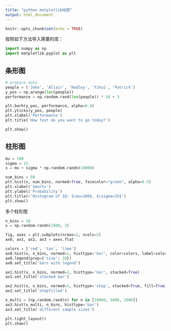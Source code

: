 ```yaml
---
title: "python matplotlib绘图"
output: html_document
---
```


```r
knitr::opts_chunk$set(echo = TRUE)
```

按照如下方法导入需要的库：

```python
import numpy as np
import matplotlib.pyplot as plt
```

## 条形图

```python
# prepare data
people = ('John', 'Allair', 'Hadley', 'Yihui', 'Patrick')
y_pos = np.arange(len(people))
performance = np.random.rand(len(people)) * 10 + 3

plt.barh(y_pos, performance, alpha=0.4)
plt.yticks(y_pos, people)
plt.xlabel('Performance')
plt.title('How fast do you want to go today?')

plt.show()
```

## 柱形图

```python
mu = 100
sigma = 15
x = mu + sigma * np.random.randn(10000)

num_bins = 50
plt.hist(x, num_bins, normed=True, facecolor="green", alpha=0.5)
plt.xlabel('Smarts')
plt.ylabel('Probability')
plt.title(r'Histogram of IQ: $\mu=100$, $\sigma=15$')
plt.show()
```

多个柱形图

```python
n_bins = 10
x = np.random.randn(1000, 3)

fig, axes = plt.subplots(nrows=2, ncols=2)
ax0, ax1, ax2, ax3 = axes.flat

colors = ['red', 'tan', 'lime']
ax0.hist(x, n_bins, normed=1, histtype='bar', color=colors, label=colors)
ax0.legend(prop={'size': 10})
ax0.set_title('bars with legend')

ax1.hist(x, n_bins, normed=1, histtype='bar', stacked=True)
ax1.set_title('stacked bar')

ax2.hist(x, n_bins, normed=1, histtype='step', stacked=True, fill=True)
ax2.set_title('stepfilled')

x_multi = [np.random.rand(n) for n in [10000, 5000, 2000]]
ax3.hist(x_multi, n_bins, histtype='bar')
ax3.set_title('different sample sizes')

plt.tight_layout()
plt.show()
```